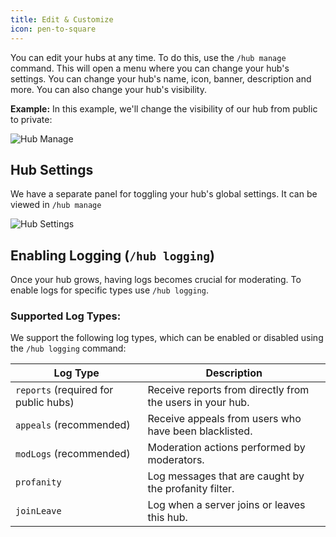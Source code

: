 ```yaml
---
title: Edit & Customize
icon: pen-to-square
---
```


You can edit your hubs at any time. To do this, use the `/hub manage` command. This will open a menu where you can change your hub's settings. You can change your hub's name, icon, banner, description and more. You can also change your hub's visibility.

**Example:** In this example, we'll change the visibility of our hub from public to private:

![Hub Manage](/assets/HubManage.gif)

## Hub Settings

We have a separate panel for toggling your hub's global settings. It can be viewed in `/hub manage`

![Hub Settings](/assets/HubSettings.gif)

## Enabling Logging (`/hub logging`)

Once your hub grows, having logs becomes crucial for moderating. To enable logs for specific types use `/hub logging`.


### Supported Log Types:

We support the following log types, which can be enabled or disabled using the `/hub logging` command: 

| Log Type                             | Description                                               |
| ------------------------------------ | --------------------------------------------------------- |
| `reports` (required for public hubs) | Receive reports from directly from the users in your hub. |
| `appeals` (recommended)              | Receive appeals from users who have been blacklisted.     |
| `modLogs` (recommended)              | Moderation actions performed by moderators.               |
| `profanity`                          | Log messages that are caught by the profanity filter.     |
| `joinLeave`                          | Log when a server joins or leaves this hub.               |
